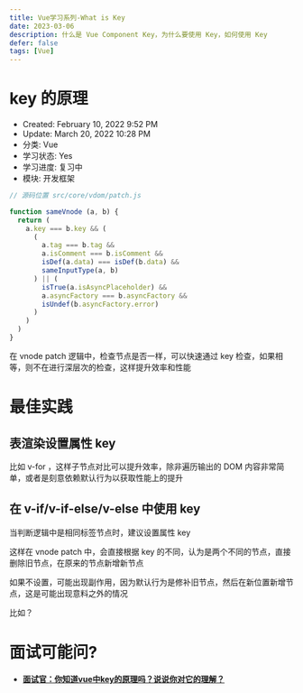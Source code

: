 ```yaml
---
title: Vue学习系列-What is Key
date: 2023-03-06
description: 什么是 Vue Component Key，为什么要使用 Key，如何使用 Key
defer: false
tags: [Vue]
---
```


# key 的原理

- Created: February 10, 2022 9:52 PM
- Update: March 20, 2022 10:28 PM
- 分类: Vue
- 学习状态: Yes
- 学习进度: 复习中
- 模块: 开发框架

```jsx
// 源码位置 src/core/vdom/patch.js

function sameVnode (a, b) {
  return (
    a.key === b.key && (
      (
        a.tag === b.tag &&
        a.isComment === b.isComment &&
        isDef(a.data) === isDef(b.data) &&
        sameInputType(a, b)
      ) || (
        isTrue(a.isAsyncPlaceholder) &&
        a.asyncFactory === b.asyncFactory &&
        isUndef(b.asyncFactory.error)
      )
    )
  )
}
```

在 vnode patch 逻辑中，检查节点是否一样，可以快速通过 key 检查，如果相等，则不在进行深层次的检查，这样提升效率和性能

# 最佳实践

## 表渲染设置属性 key

比如 v-for ，这样子节点对比可以提升效率，除非遍历输出的 DOM 内容非常简单，或者是刻意依赖默认行为以获取性能上的提升

## 在 v-if/v-if-else/v-else 中使用 key

当判断逻辑中是相同标签节点时，建议设置属性 key

这样在 vnode patch 中，会直接根据 key 的不同，认为是两个不同的节点，直接删除旧节点，在原来的节点新增新节点

如果不设置，可能出现副作用，因为默认行为是修补旧节点，然后在新位置新增节点，这是可能出现意料之外的情况

比如？

# 面试可能问?

- **[面试官：你知道vue中key的原理吗？说说你对它的理解？](https://github.com/febobo/web-interview/issues/18)**